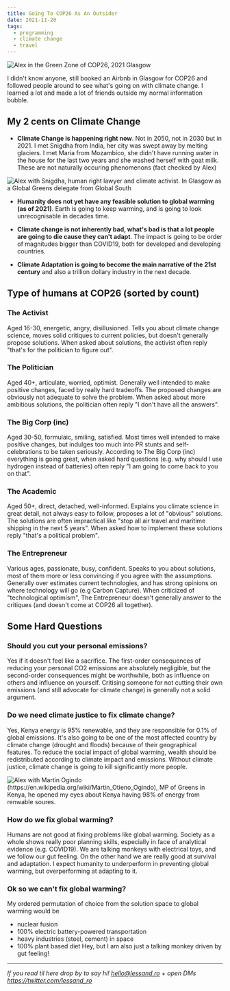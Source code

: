 ```yaml
---
title: Going To COP26 As An Outsider
date: 2021-11-20
tags:
  - programming
  - climate change
  - travel
---
```


![Alex in the Green Zone of COP26, 2021 Glasgow](./IMG_5089.jpg)

I didn't know anyone, still booked an Airbnb in Glasgow for COP26 and followed people around to see what's going on with climate change. 
I learned a lot and made a lot of friends outside my normal information bubble. 

## My 2 cents on Climate Change

- **Climate Change is happening right now**. Not in 2050, not in 2030 but in 2021. I met Snigdha from India, her city was swept away by melting glaciers. I met Maria from Mozambico, she didn't have running water in the house for the last two years and she washed herself with goat milk. These are not naturally occuring phenomenons (fact checked by Alex)

![Alex with Snigdha, human right lawyer and climate activist. In Glasgow as a Global Greens delegate from Global South](./IMG_5165.jpg)

- **Humanity does not yet have any feasible solution to global warming (as of 2021)**. Earth is going to keep warming, and is going to look unrecognisable in decades time.

- **Climate change is not inherently bad, what's bad is that a lot people are going to die cause they can't adapt**. The impact is going to be order of magnitudes bigger than COVID19, both for developed and developing countries.

- **Climate Adaptation is going to become the main narrative of the 21st century** and also a trillion dollary industry in the next decade.

## Type of humans at COP26 (sorted by count)

### The Activist
Aged 16-30, energetic, angry, disillusioned. Tells you about climate change science, moves solid critiques to current policies, but doesn't generally propose solutions. When asked about solutions, the activist often reply "that's for the politician to figure out".

### The Politician
Aged 40+, articulate, worried, optimist. Generally well intended to make positive changes, faced by really hard tradeoffs. The proposed changes are obviously not adequate to solve the problem. When asked about more ambitious solutions, the politician often reply "I don't have all the answers".

### The Big Corp (inc)
Aged 30-50, formulaic, smiling, satisfied. Most times well intended to make positive changes, but indulges too much into PR stunts and self-celebrations to be taken seriously. According to The Big Corp (inc) everything is going great, when asked hard questions (e.g. why should I use hydrogen instead of batteries) often reply "I am going to come back to you on that".

### The Academic
Aged 50+, direct, detached, well-informed. Explains you climate science in great detail, not always easy to follow, proposes a lot of "obvious" solutions. The solutions are often impractical like "stop all air travel and maritime shipping in the next 5 years". When asked how to implement these solutions reply "that's a political problem".

### The Entrepreneur
Various ages, passionate, busy, confident. Speaks to you about solutions, most of them more or less convincing if you agree with the assumptions. Generally over estimates current technologies, and has strong opinions on where technology will go (e.g Carbon Capture). When criticized of "technological optimism", The Entrepreneur doesn't generally answer to the critiques (and doesn't come at COP26 all together).


## Some Hard Questions

### Should you cut your personal emissions? 
Yes if it doesn't feel like a sacrifice. The first-order consequences of reducing your personal CO2 emissions are absolutely negligible, but the second-order consequences might be worthwhile, both as influence on others and influence on yourself. Critising someone for not cutting their own emissions (and still advocate for climate change) is generally not a solid argument.

### Do we need climate justice to fix climate change?
Yes, Kenya energy is 95% renewable, and they are responsible for 0.1% of global emissions. It's also going to be one of the most affected country by climate change (drought and floods) because of their geographical features. To reduce the social impact of global warming, wealth should be redistributed according to climate impact and emissions. Without climate justice, climate change is going to kill significantly more people.

![Alex with Martin Ogindo (https://en.wikipedia.org/wiki/Martin_Otieno_Ogindo), MP of Greens in Kenya, he opened my eyes about Kenya having 98% of energy from renwable soures.](./IMG_5128.jpg)

### How do we fix global warming?
Humans are not good at fixing problems like global warming. Society as a whole shows really poor planning skills, especially in face of analytical evidence (e.g. COVID19). We are talking monkeys with electrical toys, and we follow our gut feeling. On the other hand we are really good at survival and adaptation. I expect humanity to underperform in preventing global warming, but overperforming at adapting to it.

### Ok so we can't fix global warming?
My ordered permutation of choice from the solution space to global warming would be
- nuclear fusion
- 100% electric battery-powered transportation 
- heavy industries (steel, cement) in space
- 100% plant based diet
Hey, but I am also just a talking monkey driven by gut feeling!

----

*If you read til here drop by to say hi! hello@lessand.ro + open DMs https://twitter.com/lessand_ro*


